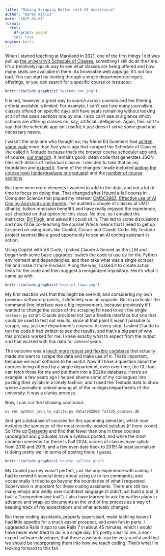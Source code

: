 ```yaml
---
title: "Making Scraping Better with AI Assistance"
author: "Derek Willis"
date: "2025-08-01"
format:
  html:
    df-print: paged
    toc: true
engine: knitr
---
```


When I started teaching at Maryland in 2021, one of the first things I did was pull up [the university's Schedule of Classes](https://app.testudo.umd.edu/soc/), something I still do all the time. It's a (relatively) quick way to see what classes are being offered and how many seats are available in them. As browsable web apps go, it's not too bad. You can start by looking through a single department/college's offerings, or you can search for a specific course or instructor.

```r
knitr::include_graphics("testudo_soc.png")
```

It is not, however, a great way to _search_ across courses and the filtering criteria available is limited. For example, I can't see how many journalism classes offered on specific days still have seats remaining without looking at all of the open sections one by one. I also can't see at a glance which schools are offering classes on, say, artificial intelligence. Again, this isn't to say that the schedule app isn't useful; it just doesn't serve some good and necessary needs.

I wasn't the only one who thought so; my friend Ed Summers had [written some code](https://github.com/edsu/testudo) more than five years ago that scraped the Schedule of Classes (he called it Testudo because that's the broader course scheduler app and, of course, [our mascot](https://en.wikipedia.org/wiki/Testudo_(mascot))). It remains good, clean code that generates JSON files with details of individual classes. I decided to take that as my foundation and [extend it](https://github.com/dwillis/testudo). Some of the changes I made included [adding the course level (undergraduate or graduate)](https://github.com/dwillis/testudo/commit/72e84076498cc6ba3b1036db7b54e0f3be946ad4) and the [number of course sections](https://github.com/dwillis/testudo/commit/2ef924fa03445ec831cf335f6b9c66019b4662ff).

But there were more elements I wanted to add to the data, and not a lot of time to focus on doing that. That changed after I found a fall course in Computer Science that piqued my interest: [CMSC398Z, Effective use of AI Coding Assistants and Agents](https://app.testudo.umd.edu/soc/search?courseId=CMSC398Z&sectionId=&termId=202508&_openSectionsOnly=on&creditCompare=&credits=&courseLevelFilter=ALL&instructor=&_facetoface=on&_blended=on&_online=on&courseStartCompare=&courseStartHour=&courseStartMin=&courseStartAM=&courseEndHour=&courseEndMin=&courseEndAM=&teachingCenter=ALL&_classDay1=on&_classDay2=on&_classDay3=on&_classDay4=on&_classDay5=on). I've audited a couple of classes at UMD (thanks, tuition remission benefit!) and have really enjoyed the experience, so I checked on that option for this class. No dice, so I emailed the instructor, [Bill Pugh](https://www.cs.umd.edu/~pugh/), and asked if I could sit in. That led to some discussions and now I'll be co-teaching the course! Which means that I need to get up to speed on using tools like Copilot, Cursor and Claude Code. My Testudo project seemed like a good opportunity to see an AI coding assistant in action.

Using Copilot with VS Code, I picked Claude 4 Sonnet as the LLM and began with some basic upgrades: switch the code to use [uv](https://docs.astral.sh/uv/) for the Python environment and dependencies, and then take what was a single scraper file and make it more modular. Along the way, I asked it to create actual tests for the code and then suggest a reorganized repository. Here's what it came up with:

```r
knitr::include_graphics("copilot_repo.png")
```

My first reaction was that this might be overkill, and considering my own previous software projects, it definitely was an upgrade. But in particular the command-line interface was a big improvement, because previously if I wanted to change the scope of the scraping I'd need to edit the single `testudo.py` script. Claude provided not just a flexible interface but one that could be used to test out results, since at that point it wasn't possible to scrape, say, just one department's courses. At every step, I asked Claude to run the code it had written to see the results, and that's a big part of why this process worked for me: I knew exactly what to expect from the output and had worked with this data for several years.

The outcome was a [much more robust and flexible codebase](https://github.com/dwillis/testudo) that actually made me want to scrape the data and make use of it. That's important, because we want software to be _useful_. Now if I have a question about the courses being offered by a single department, even over time, the CLI tool can fetch those for me and put them into a SQLite database. Here's an example: a few years ago I helped shame some of my colleagues into posting their syllabi in a timely fashion, and I used the Testudo data to show where Journalism ranked among all of the colleges/departments of the university. It was a clunky process.

Now, I can run the following command: 

```bash
uv run python json_to_sqlite.py data/202508 fall25_courses.db
```

And get a database of courses for this upcoming semester, which now includes the semester of the most recently-posted syllabus (if there is one). So I fire up [Datasette](https://datasette.io/) and find that fewer than one in three courses (undergrad and graduate) have a syllabus posted, and while the most common semester for those is Fall 2024, scores of classes have syllabi from 2018 and 2019, and a few even date back to 2015! At least journalism is doing pretty well in terms of posting them, I guess.

```r
knitr::include_graphics("course_syllabi.png")
```

My Copilot journey wasn't perfect, just like any experience with coding. I had to remind it several times about using uv to run commands, and occasionally it tried to go beyond the boundaries of what I requested. Supervision is important for these coding assistants. There are still too many emojis and wildly over-confident language (it didn't just build a tool, it built a "comprehensive tool"). I also have learned to ask for written plans in advance and wrap-up documents at the end of the process as a way of keeping track of my expectations and what actually changed.

But these coding assistants, properly supervised, make tackling issues I had little appetite for a much easier prospect, and even fun in parts. I upgraded a Rails 4 app to use Rails 7 in about 45 minutes, which I would have never even tried to do in a single day. It's pretty clear to me, a non-expert software developer, that these assistants can be very useful and that we should be incorporating them into how we teach coding. That's what I'm looking forward to this fall.